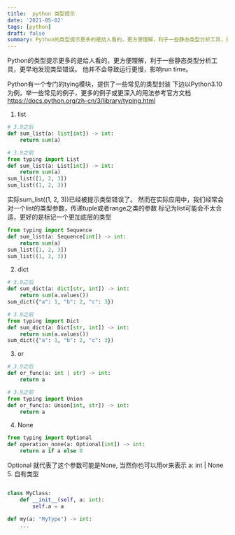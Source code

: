 ```yaml
---
title:  python 类型提示
date: '2021-05-02'
tags: [python]
draft: false
summary: Python的类型提示更多的是给人看的，更方便理解，利于一些静态类型分析工具，更早地发现类型错误。
---
```


Python的类型提示更多的是给人看的，更方便理解，利于一些静态类型分析工具，更早地发现类型错误。
他并不会导致运行更慢，影响run time。


Python有一个专门的tying模块，提供了一些常见的类型封装
下边以Python3.10为例，举一些常见的例子，更多的例子或更深入的用法参考官方文档
https://docs.python.org/zh-cn/3/library/typing.html

1. list
```python
# 3.9之后
def sum_list(a: list[int]) -> int:
    return sum(a)

# 3.9之前
from typing import List
def sum_list(a: List[int]) -> int:
    return sum(a)
sum_list([1, 2, 3])
sum_list((1, 2, 3))
```
实际sum_list((1, 2, 3))已经被提示类型错误了。
然而在实际应用中，我们经常会对一个list的类型参数，传递tuple或者range之类的参数
标记为list可能会不太合适，更好的是标记一个更加底层的类型
```python
from typing import Sequence
def sum_list(a: Sequence[int]) -> int:
    return sum(a)
sum_list([1, 2, 3])
sum_list((1, 2, 3))
```
2. dict
```python
# 3.9之后
def sum_dict(a: dict[str, int]) -> int:
    return sum(a.values())
sum_dict({"a": 1, "b": 2, "c": 3})

# 3.9之前
from typing import Dict
def sum_dict(a: Dict[str, int]) -> int:
    return sum(a.values())
sum_dict({"a": 1, "b": 2, "c": 3})
```
3. or
```python
# 3.9之后
def or_func(a: int | str) -> int:
    return a

# 3.9之前
from typing import Union
def or_func(a: Union[int, str]) -> int:
    return a
```
4. None
```python
from typing import Optional
def operation_none(a: Optional[int]) -> int:
    return a if a else 0
```
Optional 就代表了这个参数可能是None, 当然你也可以用or来表示 a: int | None
5. 自有类型
```python

class MyClass:
    def __init__(self, a: int):
        self.a = a

def my(a: "MyType") -> int:
    ...

```


